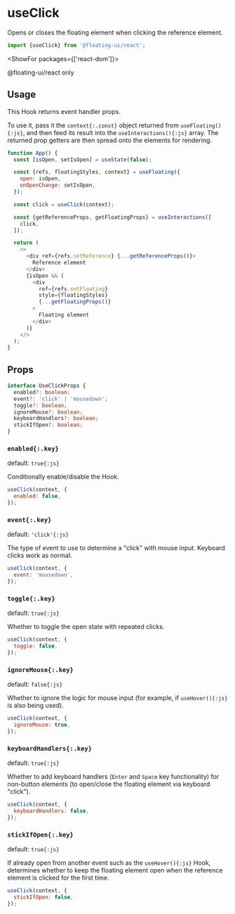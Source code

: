 <PageCard>

# useClick

Opens or closes the floating element when clicking the reference
element.

```js
import {useClick} from '@floating-ui/react';
```

<ShowFor packages={['react-dom']}>

<PackageLimited>@floating-ui/react only</PackageLimited>

</ShowFor>

</PageCard>

## Usage

This Hook returns event handler props.

To use it, pass it the `context{:.const}` object returned from
`useFloating(){:js}`, and then feed its result into the
`useInteractions(){:js}` array. The returned prop getters are
then spread onto the elements for rendering.

```js {9-13} /context/
function App() {
  const [isOpen, setIsOpen] = useState(false);

  const {refs, floatingStyles, context} = useFloating({
    open: isOpen,
    onOpenChange: setIsOpen,
  });

  const click = useClick(context);

  const {getReferenceProps, getFloatingProps} = useInteractions([
    click,
  ]);

  return (
    <>
      <div ref={refs.setReference} {...getReferenceProps()}>
        Reference element
      </div>
      {isOpen && (
        <div
          ref={refs.setFloating}
          style={floatingStyles}
          {...getFloatingProps()}
        >
          Floating element
        </div>
      )}
    </>
  );
}
```

## Props

```ts
interface UseClickProps {
  enabled?: boolean;
  event?: 'click' | 'mousedown';
  toggle?: boolean;
  ignoreMouse?: boolean;
  keyboardHandlers?: boolean;
  stickIfOpen?: boolean;
}
```

### `enabled{:.key}`

default: `true{:js}`

Conditionally enable/disable the Hook.

```js
useClick(context, {
  enabled: false,
});
```

### `event{:.key}`

default: `'click'{:js}`

The type of event to use to determine a "click" with mouse input.
Keyboard clicks work as normal.

```js
useClick(context, {
  event: 'mousedown',
});
```

### `toggle{:.key}`

default: `true{:js}`

Whether to toggle the open state with repeated clicks.

```js
useClick(context, {
  toggle: false,
});
```

### `ignoreMouse{:.key}`

default: `false{:js}`

Whether to ignore the logic for mouse input (for example, if
`useHover(){:js}` is also being used).

```js
useClick(context, {
  ignoreMouse: true,
});
```

### `keyboardHandlers{:.key}`

default: `true{:js}`

Whether to add keyboard handlers (`Enter` and `Space` key
functionality) for non-button elements (to open/close the
floating element via keyboard "click").

```js
useClick(context, {
  keyboardHandlers: false,
});
```

### `stickIfOpen{:.key}`

default: `true{:js}`

If already open from another event such as the `useHover(){:js}`
Hook, determines whether to keep the floating element open when
the reference element is clicked for the first time.

```js
useClick(context, {
  stickIfOpen: false,
});
```
